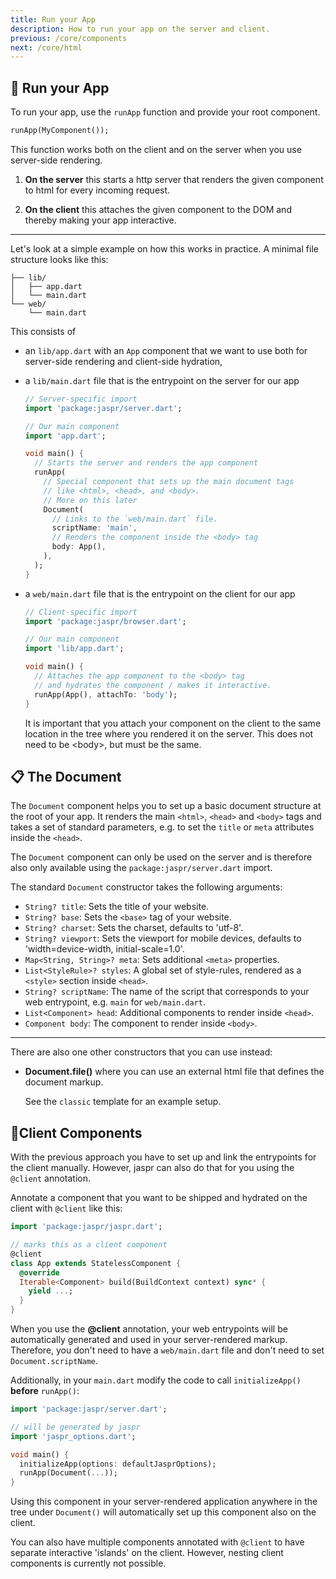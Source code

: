 ```yaml
---
title: Run your App
description: How to run your app on the server and client.
previous: /core/components
next: /core/html
---
```


## 🚀 Run your App

To run your app, use the `runApp` function and provide your root component.

```dart
runApp(MyComponent());
```

This function works both on the client and on the server when you use server-side rendering.

1. **On the server** this starts a http server that renders the given component to html for every
   incoming request.
   
2. **On the client** this attaches the given component to the DOM and thereby making your app interactive.

---

Let's look at a simple example on how this works in practice. A minimal file structure looks like this:

```text
├── lib/
│   ├── app.dart
│   └── main.dart
└── web/
    └── main.dart
```

This consists of

- an `lib/app.dart` with an `App` component that we want to use both for server-side rendering and 
client-side hydration,
  
- a `lib/main.dart` file that is the entrypoint on the server for our app

    ```dart
    // Server-specific import
    import 'package:jaspr/server.dart';
    
    // Our main component
    import 'app.dart';
    
    void main() {
      // Starts the server and renders the app component
      runApp(
        // Special component that sets up the main document tags
        // like <html>, <head>, and <body>.
        // More on this later
        Document(
          // Links to the `web/main.dart` file.
          scriptName: 'main',
          // Renders the component inside the <body> tag
          body: App(),
        ),
      );
    }
    ```

- a `web/main.dart` file that is the entrypoint on the client for our app

  ```dart
  // Client-specific import
  import 'package:jaspr/browser.dart';
  
  // Our main component
  import 'lib/app.dart';
  
  void main() {
    // Attaches the app component to the <body> tag
    // and hydrates the component / makes it interactive.
    runApp(App(), attachTo: 'body');
  }
  ```

  It is important that you attach your component on the client to the same location in the tree 
  where you rendered it on the server. This does not need to be &lt;body&gt;, but must be the same.

## 📋 The Document

The `Document` component helps you to set up a basic document structure at the root of your app.
It renders the main `<html>`, `<head>` and `<body>` tags and takes a set of standard parameters, 
e.g. to set the `title` or `meta` attributes inside the `<head>`.

The `Document` component can only be used on the server and is therefore also only available using the
`package:jaspr/server.dart` import.

The standard `Document` constructor takes the following arguments:

- `String? title`: Sets the title of your website.
- `String? base`: Sets the `<base>` tag of your website.
- `String? charset`: Sets the charset, defaults to 'utf-8'.
- `String? viewport`: Sets the viewport for mobile devices, defaults to 'width=device-width, initial-scale=1.0'.
- `Map<String, String>? meta`: Sets additional `<meta>` properties.
- `List<StyleRule>? styles`: A global set of style-rules, rendered as a `<style>` section inside `<head>`.
- `String? scriptName`: The name of the script that corresponds to your web entrypoint, e.g. `main` for `web/main.dart`.
- `List<Component> head`: Additional components to render inside `<head>`.
- `Component body`: The component to render inside `<body>`.

---

There are also one other constructors that you can use instead:

- **Document.file()** where you can use an external html file that defines the document markup.
  
  See the `classic` template for an example setup.

## 🧙‍Client Components

With the previous approach you have to set up and link the entrypoints for the client manually.
However, jaspr can also do that for you using the `@client` annotation.

Annotate a component that you want to be shipped and hydrated on the client with `@client` like this:

```dart
import 'package:jaspr/jaspr.dart';

// marks this as a client component
@client
class App extends StatelessComponent {
  @override
  Iterable<Component> build(BuildContext context) sync* {
    yield ...;
  }
}
```

When you use the **@client** annotation, your web entrypoints will be automatically generated and used in your
server-rendered markup. Therefore, you don't need to have a `web/main.dart` file and don't need to set `Document.scriptName`.

Additionally, in your `main.dart` modify the code to call `initializeApp()` **before** `runApp()`:

```dart
import 'package:jaspr/server.dart';

// will be generated by jaspr
import 'jaspr_options.dart';

void main() {
  initializeApp(options: defaultJasprOptions);
  runApp(Document(...));
}
```

Using this component in your server-rendered application anywhere in the tree under `Document()` will
automatically set up this component also on the client.

You can also have multiple components annotated with `@client` to have separate interactive 'islands' on the client.
However, nesting client components is currently not possible.
